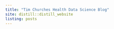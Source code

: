 ```yaml
---
title: "Tim Churches Health Data Science Blog"
site: distill::distill_website
listing: posts
---
```

